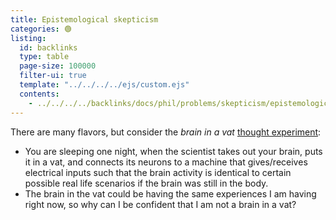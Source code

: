 ```yaml
---
title: Epistemological skepticism
categories: 🟢
listing:
  id: backlinks
  type: table
  page-size: 100000
  filter-ui: true
  template: "../../../../ejs/custom.ejs"
  contents:
    - ../../../../backlinks/docs/phil/problems/skepticism/epistemological.yml
---
```


There are many flavors, but consider the *brain in a vat* 
[thought experiment](https://iep.utm.edu/brainvat/):

- You are sleeping one night, when the scientist takes out your brain, puts it 
  in a vat, and connects its neurons to a machine that gives/receives electrical 
  inputs such that the brain activity is identical to certain possible real 
  life scenarios if the brain was still in the body.
- The brain in the vat could be having the same experiences I am having right 
  now, so why can I be confident that I am not a brain in a vat?

